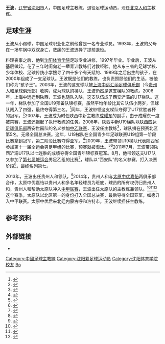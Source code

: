 {{Infobox football biography
| name        = 王波
| fullname    = 
| image       = 
| birth_date  = {{birth year and age|1970}}
| birth_place = [[中国|中国]][[辽宁省|辽宁省]][[沈阳市|沈阳市]]
| height      = 
| position    = 
| currentclub = [[北京人和足球俱乐部|北京人和]]
| clubnumber  = 
| years1      = {{0|19??}} - 1993
| clubs1      = ？
| manageryears1 = 2003-2013
| managerclubs1 = [[贵州人和足球俱乐部|贵州人和]]<small>(助理教练/梯队教练)</small>
| manageryears2 = 2008
| managerclubs2 = [[陕西四达|陕西四达]]
| manageryears3 = 2014-2017
| managerclubs3 = [[内蒙古中优足球俱乐部|内蒙古中优]]
| manageryears4 = 2018
| managerclubs4 = [[沈阳城市足球俱乐部|沈阳城市]]
| manageryears5 = 2018
| managerclubs5 = [[内蒙古中优足球俱乐部|呼和浩特]]
| manageryears6 = 2019
| managerclubs6 = [[陕西长安竞技足球俱乐部|陕西长安竞技]]
| manageryears7 = 2019-
| managerclubs7 = [[北京人和足球俱乐部|北京人和]]
| club-update = 
| ntupdate    = 
}}
'''王波'''{{BD|1970年|}}，[[辽宁省|辽宁省]][[沈阳市|沈阳市]]人，中国足球主教练，退役足球运动员，现任[[北京人和足球俱乐部|北京人和]]主教练。

== 足球生涯 ==
王波从小踢球，中国足球职业化之前他曾是一名专业球员。1993年，王波的父母在一场车祸中双双身亡，悲痛的王波选择了提前退役。

料理丧事之后，他到[[沈阳体育学院|沈阳体育学院]]足球专业进修，1997年毕业。毕业后，王波从基层做起，花了三年时间向老一辈青训教练们讨教经验。他从东三省的足球学校、少年体校、足球传统小学搜寻了四十多个有天赋的、1989年之后出生的孩子，在2000年组成了一支足球队。王波既是他们的教练，也负责照顾他们的生活，被他们称为“孩子王”。2003年，王波的这支球队被[[上海中远汇丽足球俱乐部|上海中远汇丽足球俱乐部]]（今[[贵州人和足球俱乐部|贵州人和足球俱乐部]]）收购，成为球队的梯队，王波仍然是这支梯队的教练。2006年，上海中远迁到陕西，王波也随队入陕，这支队伍成了西安浐灞的U17梯队。这一年，梯队参加了全国U19预备队锦标赛，虽然平均年龄比其它队伍小两岁，但球队闯入了四强，最终夺得第三名。<ref>{{cite news|title=“孩子王”的喜怒哀乐|url=http://news.sohu.com/20060926/n245536250.shtml|accessdate=2014-10-26|newspaper=西安晚报|date=2006-09-26|archive-date=2014-10-26|archive-url=https://web.archive.org/web/20141026105708/http://news.sohu.com/20060926/n245536250.shtml|dead-url=no}}</ref>同年，王波带领这支梯队夺得了U17优胜者杯的冠军。<ref>{{cite news|title=U17优胜者杯决赛点杀鲁能 浐灞将士我们是冠军！|url=http://sports.sohu.com/20061116/n246424848.shtml|accessdate=2014-10-26|newspaper=西安晚报|date=2006-11-16|archive-date=2014-10-26|archive-url=https://web.archive.org/web/20141026110830/http://sports.sohu.com/20061116/n246424848.shtml|dead-url=no}}</ref>2007年，王波成为时任陕西中新主教练[[成耀东|成耀东]]的副手，由于成耀东一度被禁赛，王波还担起了执行教练的任务。2008年，陕西中新U19梯队以[[陕西四达足球俱乐部|陕西四达足球俱乐部]]西安世园队的名义参加[[中乙联赛|中乙联赛]]，王波任主教练<ref>{{cite news|title=足球乙级联赛顺延一周 西安世园将主场战天津队|url=http://sports.sohu.com/20080524/n257051119.shtml|accessdate=2014-10-25|newspaper=西安晚报|date=2008-05-24|archive-date=2014-10-25|archive-url=https://web.archive.org/web/20141025070926/http://sports.sohu.com/20080524/n257051119.shtml|dead-url=no}}</ref>，球队排在预赛北区第5名，无缘全国总决赛。这年，U19梯队在全国青少年足球联赛U19组第一阶段比赛拿到冠军，第二阶段比赛夺得亚军。<ref>{{cite news|title=中乙预赛进入收官阶段 西安世园向总决赛发起冲击|url=http://sports.sina.com.cn/c/2008-09-05/14583923357.shtml|accessdate=2014-10-25|newspaper=西安新闻网-西安晚报|date=2008-09-05|archive-date=2014-10-25|archive-url=https://web.archive.org/web/20141025071637/http://sports.sina.com.cn/c/2008-09-05/14583923357.shtml|dead-url=no}}</ref>2009年，王波带领U19梯队代表陕西省参加第十一届全运会男足甲组的比赛，预赛就被淘汰。<ref>{{cite news|title=陕西足球青年军备战全运 王波执教鞭率新秀参赛|url=http://sports.sohu.com/20090109/n261659690.shtml|accessdate=2014-10-26|newspaper=华商网-华商报|date=2009-01-09|archive-date=2014-10-26|archive-url=https://web.archive.org/web/20141026110941/http://sports.sohu.com/20090109/n261659690.shtml|dead-url=no}}</ref><ref>{{cite news|title=全运会足球预选赛落幕 U20陕西男足无缘决赛圈|url=http://sports.cnwest.com/content/2009-06/05/content_2114038.htm|accessdate=2014-10-26|newspaper=西部网|date=2009-06-05|archive-url=https://web.archive.org/web/20160304193013/http://sports.cnwest.com/content/2009-06/05/content_2114038.htm|archive-date=2016-03-04|dead-url=yes}}</ref>2011年7月，王波带领陕西浐灞U17队以七连胜的成绩夺得全国青年锦标赛冠军。8月，他带领这支U17队又参加了[[第七届城运会|第七届城运会]]男足乙组的比赛<ref>{{cite news|title=王波：梦想打造中国巴萨 城运会目标争奖牌|url=http://sports.sohu.com/20110804/n315450689.shtml|accessdate=2014-10-26|newspaper=西安晚报|date=2011-08-04|archive-date=2014-10-26|archive-url=https://web.archive.org/web/20141026111805/http://sports.sohu.com/20110804/n315450689.shtml|dead-url=no}}</ref>，球队以“西安队”的名义参赛，打入决赛阶段<ref>{{cite news|title=西安城运队提前出线 浐灞小将高奏凯歌三战全胜|url=http://sports.sohu.com/20110511/n280543387.shtml|accessdate=2014-10-26|newspaper=华商网-华商报|date=2011-05-11|archive-date=2014-10-26|archive-url=https://web.archive.org/web/20141026105709/http://sports.sohu.com/20110511/n280543387.shtml|dead-url=no}}</ref>，最终名列第七。

2013年，王波出任贵州人和领队。<ref>{{cite news|title=贵州人和公布2013中超名单 德甲助攻王获得10号|url=http://sports.sina.com.cn/j/2013-03-04/13526448210.shtml|accessdate=2014-10-26|newspaper=新浪体育|date=2013-03-04|archive-date=2014-10-26|archive-url=https://web.archive.org/web/20141026110119/http://sports.sina.com.cn/j/2013-03-04/13526448210.shtml|dead-url=no}}</ref>2014年，贵州人和与[[太原中优嘉怡|太原中优嘉怡]]两俱乐部合作，太原中优嘉怡以贵州人和多名年轻球员为班底，球员的所有权仍归贵州人和，贵州人和帮助太原队冲入[[中甲联赛|中甲联赛]]，王波出任太原队的主教练兼领队。<ref>{{cite news|title=太原体育史上第一支职业足球队诞生 5月3日首战|url=http://www.tynews.com.cn/jrjj/content/2014-04/18/content_116445.htm|accessdate=2014-10-26|newspaper=太原新闻网|date=2014-04-18|deadurl=yes|archiveurl=https://web.archive.org/web/20141103084121/http://www.tynews.com.cn/jrjj/content/2014-04/18/content_116445.htm|archivedate=2014-11-03}}</ref><ref>{{cite news|title=今年冲甲 三年冲超 太原中优嘉怡足球俱乐部豪言亮相|url=http://www.tynews.com.cn/z/c/2014-04/18/content_116504.htm|accessdate=2014-10-26|newspaper=最·太原|date=2014-04-18|deadurl=yes|archiveurl=https://web.archive.org/web/20140828174340/http://www.tynews.com.cn/z/c/2014-04/18/content_116504.htm|archivedate=2014-08-28}}</ref><ref>{{cite news|title=贵州球队各为其主|url=http://news.ifeng.com/a/20141005/42140918_0.shtml|accessdate=2014-10-26|newspaper=州都市报|date=2014-10-05|archive-date=2014-10-26|archive-url=https://web.archive.org/web/20141026131016/http://news.ifeng.com/a/20141005/42140918_0.shtml|dead-url=no}}</ref>这个赛季，太原队以北区第一的身份打入全国总决赛，最后夺得全国亚军，如愿升入中甲联赛。太原中优后来北迁内蒙古呼和浩特市，王波继续担任主教练。

==参考资料==
{{reflist|2}}

== 外部链接 ==
* {{sinaweibo|2168484517|王波}}

{{2014年中乙分类名单太原嘉怡}}
{{2015年中甲分类名单内蒙古}}
{{2016年中甲分类名单内蒙古}}
{{2017年中甲分类名单内蒙古}}
{{2018年中乙分类名单沈阳城市}}
{{2018年中甲分类名单内蒙古}}
{{2019年中甲分类名单陕西}}
{{2019年中超分类名单北京人和}}

{{DEFAULTSORT:Wang Bo}}
[[Category:中國足球主教練|Category:中國足球主教練]]
[[Category:沈阳籍足球运动员|Category:沈阳籍足球运动员]]
[[Category:沈阳体育学院校友|Category:沈阳体育学院校友]]
[[Category:王姓|Bo]]